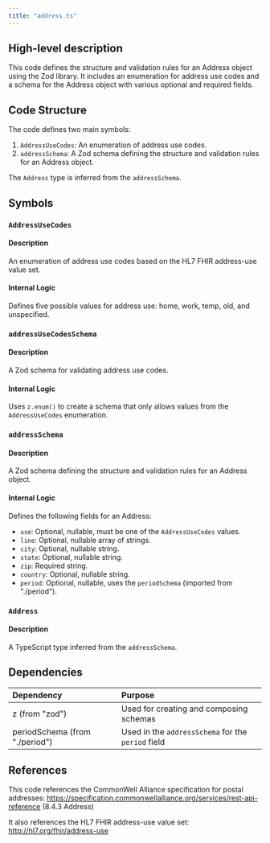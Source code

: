```yaml
---
title: "address.ts"
---
```


## High-level description
This code defines the structure and validation rules for an Address object using the Zod library. It includes an enumeration for address use codes and a schema for the Address object with various optional and required fields.

## Code Structure
The code defines two main symbols:
1. `AddressUseCodes`: An enumeration of address use codes.
2. `addressSchema`: A Zod schema defining the structure and validation rules for an Address object.

The `Address` type is inferred from the `addressSchema`.

## Symbols

### `AddressUseCodes`
#### Description
An enumeration of address use codes based on the HL7 FHIR address-use value set.

#### Internal Logic
Defines five possible values for address use: home, work, temp, old, and unspecified.

### `addressUseCodesSchema`
#### Description
A Zod schema for validating address use codes.

#### Internal Logic
Uses `z.enum()` to create a schema that only allows values from the `AddressUseCodes` enumeration.

### `addressSchema`
#### Description
A Zod schema defining the structure and validation rules for an Address object.

#### Internal Logic
Defines the following fields for an Address:
- `use`: Optional, nullable, must be one of the `AddressUseCodes` values.
- `line`: Optional, nullable array of strings.
- `city`: Optional, nullable string.
- `state`: Optional, nullable string.
- `zip`: Required string.
- `country`: Optional, nullable string.
- `period`: Optional, nullable, uses the `periodSchema` (imported from "./period").

### `Address`
#### Description
A TypeScript type inferred from the `addressSchema`.

## Dependencies
| Dependency | Purpose |
|:-----------|:--------|
| z (from "zod") | Used for creating and composing schemas |
| periodSchema (from "./period") | Used in the `addressSchema` for the `period` field |

## References
This code references the CommonWell Alliance specification for postal addresses:
https://specification.commonwellalliance.org/services/rest-api-reference (8.4.3 Address)

It also references the HL7 FHIR address-use value set:
http://hl7.org/fhir/address-use